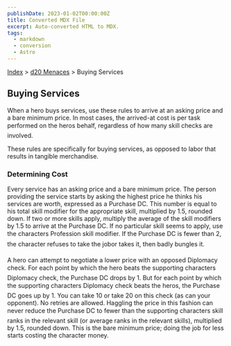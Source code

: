 ```yaml
---
publishDate: 2023-01-02T00:00:00Z
title: Converted MDX File
excerpt: Auto-converted HTML to MDX.
tags:
  - markdown
  - conversion
  - Astro
---
```


[Index](-index) > [d20 Menaces](menaces-d20-index) > Buying Services

## Buying Services

When a hero buys services, use these rules to arrive at an asking price and a bare minimum price. In most cases, the arrived-at cost is per task performed on the heros behalf, regardless of how many skill checks are involved.

These rules are specifically for buying services, as opposed to labor that results in tangible merchandise.

### Determining Cost

Every service has an asking price and a bare minimum price. The person providing the service starts by asking the highest price he thinks his services are worth, expressed as a Purchase DC. This number is equal to his total skill modifier for the appropriate skill, multiplied by 1.5, rounded down. If two or more skills apply, multiply the average of the skill modifiers by 1.5 to arrive at the Purchase DC. If no particular skill seems to apply, use the characters Profession skill modifier. If the Purchase DC is fewer than 2, the character refuses to take the jobor takes it, then badly bungles it.

A hero can attempt to negotiate a lower price with an opposed Diplomacy check. For each point by which the hero beats the supporting characters Diplomacy check, the Purchase DC drops by 1. But for each point by which the supporting characters Diplomacy check beats the heros, the Purchase DC goes up by 1. You can take 10 or take 20 on this check (as can your opponent). No retries are allowed. Haggling the price in this fashion can never reduce the Purchase DC to fewer than the supporting characters skill ranks in the relevant skill (or average ranks in the relevant skills), multiplied by 1.5, rounded down. This is the bare minimum price; doing the job for less starts costing the character money.
